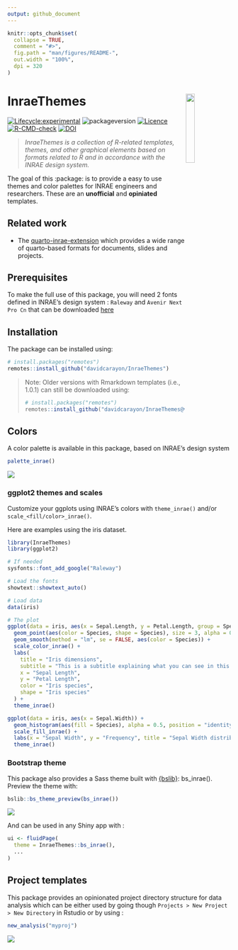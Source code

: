```yaml
---
output: github_document
---
```


<!-- README.md is generated from README.Rmd. Please edit that file -->

```r
knitr::opts_chunk$set(
  collapse = TRUE,
  comment = "#>",
  fig.path = "man/figures/README-",
  out.width = "100%",
  dpi = 320
)
```

# InraeThemes <img src="man/figures/logo_hex.png" align="right" width="20%"/>

<!-- badges: start -->

[![Lifecycle:experimental](https://img.shields.io/badge/lifecycle-experimental-orange.svg)](https://lifecycle.r-lib.org/articles/stages.html#experimental)
![packageversion](https://img.shields.io/badge/Package%20version-3.0.0-green?style=flat-square)
[![Licence](https://img.shields.io/badge/licence-GPL--3-blue.svg)](https://www.gnu.org/licenses/gpl-3.0.en.html)
[![R-CMD-check](https://github.com/davidcarayon/InraeThemes/actions/workflows/R-CMD-check.yaml/badge.svg)](https://github.com/davidcarayon/InraeThemes/actions/workflows/R-CMD-check.yaml)
[![DOI](https://zenodo.org/badge/274901390.svg)](https://zenodo.org/badge/latestdoi/274901390)

<!-- badges: end -->

> _InraeThemes is a collection of R-related templates, themes, and other graphical elements based on formats related to R and in accordance with the INRAE design system._

The goal of this :package: is to provide a easy to use themes and color palettes for INRAE engineers and researchers. These are an __unofficial__ and __opiniated__ templates.

## Related work

- The [quarto-inrae-extension](https://github.com/davidcarayon/quarto-inrae-extension) which provides a wide range of quarto-based formats for documents, slides and projects.

## Prerequisites

To make the full use of this package, you will need 2 fonts defined in INRAE's design system : `Raleway` and `Avenir Next Pro Cn` that can be downloaded [here](https://charte-identitaire.intranet.inrae.fr/content/download/3007/30036?version=5)

## Installation

The package can be installed using:

``` r
# install.packages("remotes")
remotes::install_github("davidcarayon/InraeThemes")
```

> Note: Older versions with Rmarkdown templates (i.e., 1.0.1) can still be downloaded using:
> 
> ``` r
> # install.packages("remotes")
> remotes::install_github("davidcarayon/InraeThemes@v1.0.1")
> ```

## Colors

A color palette is available in this package, based on INRAE's design system 

``` r
palette_inrae()
```
![](man/figures/scales.png)

### ggplot2 themes and scales

Customize your ggplots using INRAE's colors with `theme_inrae()` and/or `scale_<fill/color>_inrae()`.

Here are examples using the iris dataset.

```r
library(InraeThemes)
library(ggplot2)

# If needed
sysfonts::font_add_google("Raleway")

# Load the fonts
showtext::showtext_auto()

# Load data
data(iris)

# The plot
ggplot(data = iris, aes(x = Sepal.Length, y = Petal.Length, group = Species)) +
  geom_point(aes(color = Species, shape = Species), size = 3, alpha = 0.8) +
  geom_smooth(method = "lm", se = FALSE, aes(color = Species)) +
  scale_color_inrae() +
  labs(
    title = "Iris dimensions",
    subtitle = "This is a subtitle explaining what you can see in this plot",
    x = "Sepal Length",
    y = "Petal Length",
    color = "Iris species",
    shape = "Iris species"
  ) +
  theme_inrae()

ggplot(data = iris, aes(x = Sepal.Width)) +
  geom_histogram(aes(fill = Species), alpha = 0.5, position = "identity") +
  scale_fill_inrae() +
  labs(x = "Sepal Width", y = "Frequency", title = "Sepal Width distribution") +
  theme_inrae()
```

### Bootstrap theme

This package also provides a Sass theme built with [{bslib}]([https://](https://rstudio.github.io/bslib/)): bs_inrae(). Preview the theme with:

```r
bslib::bs_theme_preview(bs_inrae())
```

![](man/figures/cap_bslib.png)

And can be used in any Shiny app with :

```r
ui <- fluidPage(
  theme = InraeThemes::bs_inrae(),
  ...
)
```

## Project templates

This package provides an opinionated project directory structure for data analysis which can be either used by going though `Projects > New Project > New Directory` in Rstudio or by using :

```r 
new_analysis("myproj")
```
![](man/figures/tree.png)
